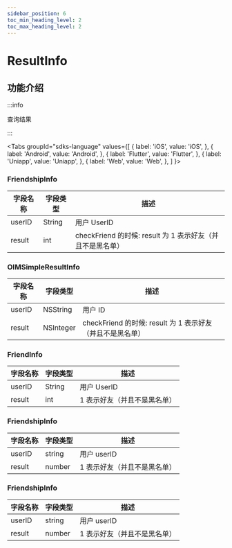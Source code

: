 ```yaml
---
sidebar_position: 6
toc_min_heading_level: 2
toc_max_heading_level: 2
---
```


# ResultInfo

## 功能介绍

:::info

查询结果

:::

<Tabs
groupId="sdks-language"
values={[
{ label: 'iOS', value: 'iOS', },
{ label: 'Android', value: 'Android', },
{ label: 'Flutter', value: 'Flutter', },
{ label: 'Uniapp', value: 'Uniapp', },
{ label: 'Web', value: 'Web', },
]
}>

<TabItem value="Flutter">

### FriendshipInfo

| 字段名称 | 字段类型 | 描述                         |
| -------- | -------- | ---------------------------- |
| userID   | String   | 用户 UserID                  |
| result   | int      | checkFriend 的时候: result 为 1 表示好友（并且不是黑名单） |

</TabItem>

<TabItem value="iOS">

### OIMSimpleResultInfo

| 字段名称 | 字段类型  | 描述                                                       |
| -------- | --------- | ---------------------------------------------------------- |
| userID   | NSString  | 用户 ID                                                    |
| result   | NSInteger | checkFriend 的时候: result 为 1 表示好友（并且不是黑名单） |

</TabItem>

<TabItem value="Android">

### FriendInfo

| 字段名称 | 字段类型 | 描述                         |
| -------- | -------- | ---------------------------- |
| userID   | String   | 用户 UserID                  |
| result   | int      | 1 表示好友（并且不是黑名单） |

</TabItem>

<TabItem value="Web">

### FriendshipInfo

| 字段名称 | 字段类型 | 描述                         |
| -------- | -------- | ---------------------------- |
| userID   | string   | 用户 userID                  |
| result   | number   | 1 表示好友（并且不是黑名单） |

</TabItem>

<TabItem value="Uniapp">

### FriendshipInfo

| 字段名称 | 字段类型 | 描述                         |
| -------- | -------- | ---------------------------- |
| userID   | string   | 用户 userID                  |
| result   | number   | 1 表示好友（并且不是黑名单） |

</TabItem>

</Tabs>
